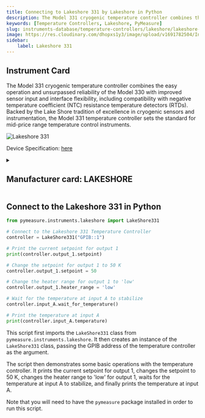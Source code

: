 ```yaml
---
title: Connecting to Lakeshore 331 by Lakeshore in Python
description: The Model 331 cryogenic temperature controller combines the easy operation and unsurpassed reliability of the Model 330 with improved sensor input and interface flexibility, including compatibility with negative temperature coefficient (NTC) resistance temperature detectors (RTDs). Backed by the Lake Shore tradition of excellence in cryogenic sensors and instrumentation, the Model 331 temperature controller sets the standard for mid-price range temperature control instruments.
keywords: [Temperature Controllers, Lakeshore, PyMeasure] 
slug: instruments-database/temperature-controllers/lakeshore/lakeshore-331 
image: https://res.cloudinary.com/dhopxs1y3/image/upload/v1691782504/Instruments/Temperature%20Controllers/Lakeshore-331/Lakeshore-331.png
sidebar:
    label: Lakeshore 331 
---
```



## Instrument Card

The Model 331 cryogenic temperature controller combines the easy operation and unsurpassed reliability of the Model 330 with improved sensor input and interface flexibility, including compatibility with negative temperature coefficient (NTC) resistance temperature detectors (RTDs). Backed by the Lake Shore tradition of excellence in cryogenic sensors and instrumentation, the Model 331 temperature controller sets the standard for mid-price range temperature control instruments.

![Lakeshore 331](https://res.cloudinary.com/dhopxs1y3/image/upload/v1691782504/Instruments/Temperature%20Controllers/Lakeshore-331/Lakeshore-331.png)

Device Specification: [here](https://www.lakeshore.com/docs/default-source/product-downloads/catalog/lstc_331_l.pdf?sfvrsn=5d8525f8_1)

<details style={{ marginTop: "15px"}}>
<summary><h2 style={{display:'inline'}}>Manufacturer card: LAKESHORE</h2></summary>

![LAKESHORE](https://res.cloudinary.com/dhopxs1y3/image/upload/v1692813206/Instruments/Vendor%20Logos/Lakeshore_Cryotronics.png)

Supporting advanced scientific research, Lake Shore is a leading global innovator in measurement and control solutions.

- Headquarters: Westerville, Ohio, USA
- Yearly Revenue (millions, USD): 21.4
- Vendor Website: [here](https://www.lakeshore.com/home)

</details>


<FeaturedInstrumentVideo category="TEMPERATURE_CONTROLLERS" />

## Connect to the Lakeshore 331 in Python





<Tabs>

<SectionsCard category="TEMPERATURE_CONTROLLERS" manufacturer="Lakeshore"></SectionsCard>

<TabItem value="PyMeasure" label="PyMeasure">


```python
from pymeasure.instruments.lakeshore import LakeShore331

# Connect to the Lakeshore 331 Temperature Controller
controller = LakeShore331("GPIB::1")

# Print the current setpoint for output 1
print(controller.output_1.setpoint)

# Change the setpoint for output 1 to 50 K
controller.output_1.setpoint = 50

# Change the heater range for output 1 to 'low'
controller.output_1.heater_range = 'low'

# Wait for the temperature at input A to stabilize
controller.input_A.wait_for_temperature()

# Print the temperature at input A
print(controller.input_A.temperature)
```

This script first imports the `LakeShore331` class from `pymeasure.instruments.lakeshore`. It then creates an instance of the `LakeShore331` class, passing the GPIB address of the temperature controller as the argument.

The script then demonstrates some basic operations with the temperature controller. It prints the current setpoint for output 1, changes the setpoint to 50 K, changes the heater range to 'low' for output 1, waits for the temperature at input A to stabilize, and finally prints the temperature at input A.

Note that you will need to have the `pymeasure` package installed in order to run this script.

</TabItem>
</Tabs>